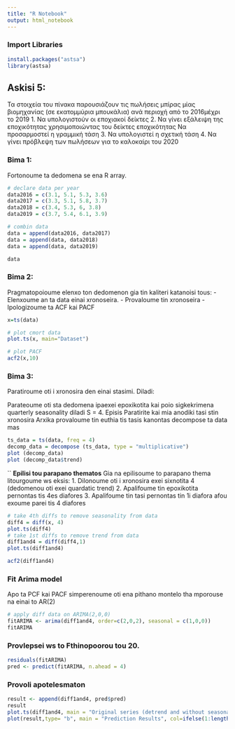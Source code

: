 ```yaml
---
title: "R Notebook"
output: html_notebook
---
```


### Import Libraries
```r
install.packages("astsa") 
library(astsa)
```

## Askisi 5:
Τα στοιχεία του πίνακα παρουσιάζουν τις πωλήσεις μπίρας μίας βιομηχανίας (σε εκατομμύρια μπουκάλια) ανά περιοχή από το 2016μέχρι το 2019
1. Να υπολογιστούν οι εποχιακοί δείκτες
2. Να γίνει εξάλειψη της εποχικότητας χρησιμοποιώντας του δείκτες εποχικότητας Να προσαρμοστεί η γραμμική τάση
3. Να υπολογιστεί η σχετική τάση
4. Να γίνει πρόβλεψη των πωλήσεων για το καλοκαίρι του 2020

### Bima 1:
Fortonoume ta dedomena se ena R array.
```r
# declare data per year
data2016 = c(3.1, 5.1, 5.3, 3.6)
data2017 = c(3.3, 5.1, 5.8, 3.7)
data2018 = c(3.4, 5.3, 6, 3.8)
data2019 = c(3.7, 5.4, 6.1, 3.9)

# combin data
data = append(data2016, data2017)
data = append(data, data2018)
data = append(data, data2019)

data
```


### Bima 2:
Pragmatopoioume elenxo ton dedomenon gia tin kaliteri katanoisi tous:
- Elenxoume an ta data einai xronoseira.
- Provaloume tin xronoseira
- Ipologizoume ta ACF kai PACF

```r
x=ts(data)

# plot cmort data
plot.ts(x, main="Dataset")

# plot PACF 
acf2(x,10)
```

### Bima 3:

Paratiroume oti i xronosira den einai stasimi. Diladi:

Parateoume oti sta dedomena ipaexei epoxikotita kai poio sigkekrimena quarterly seasonality diladi S = 4.
Episis Paratirite kai mia anodiki tasi stin xronosira
Arxika provaloume tin euthia tis tasis kanontas decompose ta data mas


```r
ts_data = ts(data, freq = 4)
decomp_data = decompose (ts_data, type = "multiplicative")
plot (decomp_data)
plot (decomp_data$trend)
```

``
**Epilisi tou parapano thematos**
Gia na epilisoume to parapano thema litourgoume ws eksis:
1. Dilonoume oti i xronosira exei sixnotita 4 (dedomenou oti exei quardatic trend)
2. Apalifoume tin epoxikotita pernontas tis 4es diafores
3. Apalifoume tin tasi pernontas tin 1i diafora afou exoume parei tis 4 diafores
```r
# take 4th diffs to remove seasonality from data
diff4 = diff(x, 4)
plot.ts(diff4)
# take 1st diffs to remove trend from data
diff1and4 = diff(diff4,1)
plot.ts(diff1and4)

acf2(diff1and4)
```

### Fit Arima model
Apo ta PCF kai PACF simperenoume oti ena pithano montelo tha mporouse na einai to AR(2)
```r
# apply diff data on ARIMA(2,0,0)
fitARIMA <- arima(diff1and4, order=c(2,0,2), seasonal = c(1,0,0))
fitARIMA
```

### Provlepsei ws to Fthinopoorou tou 20.
```r
residuals(fitARIMA)
pred <- predict(fitARIMA, n.ahead = 4)

```
### Provoli apotelesmaton
```r
result <- append(diff1and4, pred$pred)
result
plot.ts(diff1and4, main = "Original series (detrend and without seasonality)")
plot(result,type= "b", main = "Prediction Results", col=ifelse(1:length(result) < length(result) - 3, "black", "red"))
```